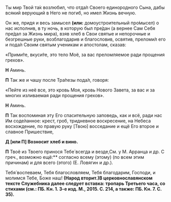 
Ты мир Твой та́к возлюбил, что отда́л Своего единородного Сына, дабы всякий верующий в Него не погиб, но имел Жизнь вечную.

Он же, придя и весь замысел **(или:** домоустроительный про́мысел<R>)</R> о нас исполнив, в ту ночь, в которую был пре́дан (а вернее Сам Себя пре́дал за Жизнь мира), взяв хлеб в Свои святые и непорочные и безгрешные руки, возблагодарив и благословив, освятив, преломи́л его и пода́л Своим святым ученикам и апостолам, сказав:

«Прими́те, вкуси́те, это тело Моё, за вас преломляемое ради прощения грехов».

**Н** Аминь.

**П** Так же и чашу после Тра́пезы пода́л, говоря:

«Пейте из неё все, это кровь Моя, кровь Нового Завета, за вас и за многих изливаемая ради прощения грехов».

**Н** Аминь.

**П** Так воспоминая эту Его спасительную заповедь, как и всё, ради нас Им соде́ланное: крест, гроб, тридневное воскресение, на Небеса восхождение, по правую руку <R>[</R>Твою<R>]</R> восседание и ещё Его второе и славное Пришествие,

**Д [или П] Возносит хлеб и вино.**

**П** Твоё из Твоего принося Тебе́ всегда и везде,<Tooltip><R>См. у М. Арранца и др. С греч., возможно ещё:** согласно всему (этому) (по всем этим причинам) и для всего (этого) (Е. Ловягин и др.).</R></Tooltip>

Тебя́ воспеваем, Тебя благословляем, Тебя благодарим, Господи, и молимся Тебе, Боже наш! **(Народ вторит.)**<Tooltip>**В церковнославянском тексте Служебника далее следует вставка: тропарь Третьего часа, со стихами (см.: ПБ. Кн. 1. 3-е изд. М., 2015. С. 214, а также: ПБ. Кн. 7. С. 35).**</Tooltip>
